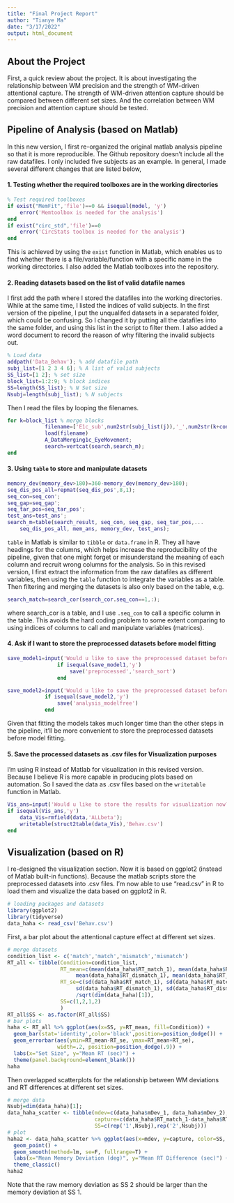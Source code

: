 ```yaml
---
title: "Final Project Report"
author: "Tianye Ma"
date: "3/17/2022"
output: html_document
---
```


## About the Project
First, a quick review about the project. It is about investigating the relationship between WM precision and the strength of WM-driven attentional capture. The strength of WM-driven attention capture should be compared between different set sizes. And the correlation between WM precision and attention capture should be tested.  

## Pipeline of Analysis (based on Matlab)
In this new version, I first re-organized the original matlab analysis pipeline so that it is more reproducible. The Github repository doesn't include all the raw datafiles. I only included five subjects as an example. In general, I made several different changes that are listed below,

#### 1. Testing whether the required toolboxes are in the working directories
```matlab
% Test required toolboxes
if exist("MemFit",'file')==0 && isequal(model, 'y')
    error('Memtoolbox is needed for the analysis')
end
if exist("circ_std",'file')==0
    error('CircStats toolbox is needed for the analysis')
end
```
This is achieved by using the `exist` function in Matlab, which enables us to find whether there is a file/variable/function with a specific name in the working directories. I also added the Matlab toolboxes into the repository.   

#### 2. Reading datasets based on the list of valid datafile names
I first add the path where I stored the datafiles into the working directories. While at the same time, I listed the indices of valid subjects. In the first version of the pipeline, I put the unqualifed datasets in a separated folder, which could be confusing. So I changed it by putting all the datafiles into the same folder, and using this list in the script to filter them. I also added a word document to record the reason of why filtering the invalid subjects out.      
```matlab
% Load data
addpath('Data_Behav'); % add datafile path
subj_list=[1 2 3 4 6]; % A list of valid subjects
SS_list=[1 2]; % set size
block_list=1:2:9; % block indices
SS=length(SS_list); % N Set size
Nsubj=length(subj_list); % N subjects 
```
Then I read the files by looping the filenames.  
```matlab
for k=block_list % merge blocks
            filename=['E1c_sub',num2str(subj_list(j)),'_',num2str(k+cond2-1),'_t',num2str(cond2),'_mix.mat'];
            load(filename)
            A_DataMerging1c_EyeMovement;
            search=vertcat(search,search_m);
end
```

#### 3. Using `table` to store and manipulate datasets
```matlab
memory_dev(memory_dev>180)=360-memory_dev(memory_dev>180);
seq_dis_pos_all=repmat(seq_dis_pos',8,1);
seq_con=seq_con';
seq_gap=seq_gap';
seq_tar_pos=seq_tar_pos';
test_ans=test_ans';
search_m=table(search_result, seq_con, seq_gap, seq_tar_pos,...
    seq_dis_pos_all, mem_ans, memory_dev, test_ans);
```
`table` in Matlab is similar to `tibble` or `data.frame` in R. They all have headings for the columns, which helps increase the reproducibility of the pipeline, given that one might forget or misunderstand the meaning of each column and recruit wrong columns for the analysis. So in this revised version, I first extract the information from the raw datafiles as different variables, then using the `table` function to integrate the variables as a table. Then filtering and merging the datasets is also only based on the table, e.g.  
```matlab
search_match=search_cor(search_cor.seq_con==1,:);
```
where search_cor is a table, and I use `.seq_con` to call a specific column in the table. This avoids the hard coding problem to some extent comparing to using indices of columns to call and manipulate variables (matrices).  

#### 4. Ask if I want to store the preprocessed datasets before model fitting
```matlab
save_model1=input('Would u like to save the preprocessed dataset before model fitting?(y/n)','s');
                if isequal(save_model1,'y')
                    save('preprocessed','search_sort')
                end
```
```matlab
save_model2=input('Would u like to save the preprocessed dataset before model fitting?(y/n)','s');
            if isequal(save_model2,'y')
                save('analysis_modelfree')
            end
```
Given that fitting the models takes much longer time than the other steps in the pipeline, it'll be more convenient to store the preprocessed datasets before model fitting.  

#### 5. Save the processed datasets as .csv files for Visualization purposes
I'm using R instead of Matlab for visualization in this revised version. Because I believe R is more capable in producing plots based on automation. So I saved the data as .csv files based on the `writetable` function in Matlab.  
```matlab
Vis_ans=input('Would u like to store the results for visualization now?(y/n)','s');
if isequal(Vis_ans,'y')
    data_Vis=rmfield(data,'ALLbeta');
    writetable(struct2table(data_Vis),'Behav.csv')
end
```


## Visualization (based on R)
I re-designed the visualization section. Now it is based on ggplot2 (instead of Matlab built-in functions). Because the matlab scripts store the preprocessed datasets into .csv files. I'm now able to use "read.csv" in R to load them and visualize the data based on ggplot2 in R.  

```r
# loading packages and datasets
library(ggplot2)
library(tidyverse)
data_haha <- read_csv('Behav.csv')
```

First, a bar plot about the attentional capture effect at different set sizes.  
```r
# merge datasets
condition_list <- c('match','match','mismatch','mismatch')
RT_all <- tibble(Condition=condition_list,
                 RT_mean=c(mean(data_haha$RT_match_1), mean(data_haha$RT_match_2),
                      mean(data_haha$RT_dismatch_1), mean(data_haha$RT_dismatch_2)),
                 RT_se=c(sd(data_haha$RT_match_1), sd(data_haha$RT_match_2),
                      sd(data_haha$RT_dismatch_1), sd(data_haha$RT_dismatch_2))
                      /sqrt(dim(data_haha)[1]),
                 SS=c(1,2,1,2)
                 )
RT_all$SS <- as.factor(RT_all$SS)
# bar plots
haha <- RT_all %>% ggplot(aes(x=SS, y=RT_mean, fill=Condition)) + 
  geom_bar(stat='identity',color='black',position=position_dodge()) +
  geom_errorbar(aes(ymin=RT_mean-RT_se, ymax=RT_mean+RT_se), 
                width=.2, position=position_dodge(.9)) +
  labs(x="Set Size", y="Mean RT (sec)") +
  theme(panel.background=element_blank())
haha
```
  
Then overlapped scatterplots for the relationship between WM deviations and RT differences at different set sizes.  
```r
# merge data
Nsubj=dim(data_haha)[1];
data_haha_scatter <- tibble(mdev=c(data_haha$mDev_1, data_haha$mDev_2),
                            capture=c(data_haha$RT_match_1-data_haha$RT_dismatch_1,   data_haha$RT_match_2-data_haha$RT_dismatch_2),
                            SS=c(rep('1',Nsubj),rep('2',Nsubj)))
# plot
haha2 <- data_haha_scatter %>% ggplot(aes(x=mdev, y=capture, color=SS, shape=SS)) +
  geom_point() +
  geom_smooth(method=lm, se=F, fullrange=T) +
  labs(x="Mean Memory Deviation (deg)", y="Mean RT Difference (sec)") +
  theme_classic()
haha2
```

Note that the raw memory deviation as SS 2 should be larger than the memory deviation at SS 1. 